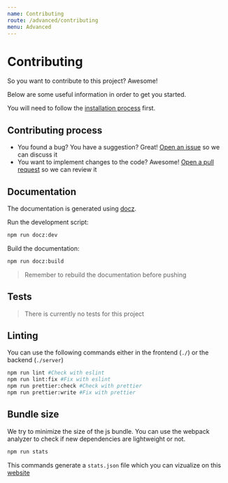 ```yaml
---
name: Contributing
route: /advanced/contributing
menu: Advanced
---
```


# Contributing

So you want to contribute to this project? Awesome!

Below are some useful information in order to get you started.

You will need to follow the [installation process](/advanced/getting-started) first.

## Contributing process

- You found a bug? You have a suggestion? Great! [Open an issue](https://github.com/Zenika/FAQ/issues) so we can discuss it
- You want to implement changes to the code? Awesome! [Open a pull request](https://github.com/Zenika/FAQ/pulls) so we can review it

## Documentation

The documentation is generated using [docz](https://docz.site).

Run the development script:

```bash
npm run docz:dev
```

Build the documentation:

```bash
npm run docz:build
```

> Remember to rebuild the documentation before pushing

## Tests

> There is currently no tests for this project

## Linting

You can use the following commands either in the frontend (`./`) or the backend (`./server`)

```bash
npm run lint #Check with eslint
npm run lint:fix #Fix with eslint
npm run prettier:check #Check with prettier
npm run prettier:write #Fix with prettier
```

## Bundle size

We try to minimize the size of the js bundle. You can use the webpack analyzer to check if new dependencies are lightweight or not.

```bash
npm run stats
```

This commands generate a `stats.json` file which you can vizualize on this [website](https://chrisbateman.github.io/webpack-visualizer/)
